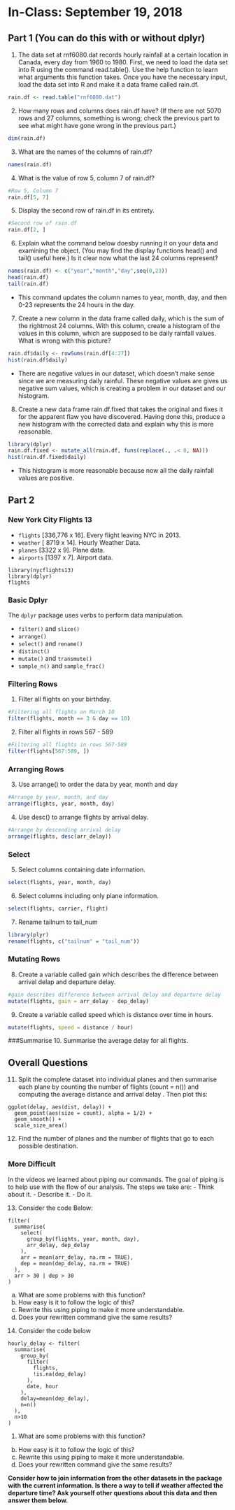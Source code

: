 # In-Class: September 19, 2018


## Part 1 (You can do this with or without dplyr)

1. The data set at rnf6080.dat records hourly rainfall at a certain location in Canada, every day from 1960 to 1980. First, we need to load the data set into R using the command read.table(). Use the help function to learn what arguments this function takes. Once you have the necessary input, load the data set into R and make it a data frame called rain.df.

```r
rain.df <- read.table("rnf6080.dat")
```

2. How many rows and columns does rain.df have? (If there are not 5070 rows and 27 columns, something is wrong; check the previous part to see what might have gone wrong in the previous part.)

```r
dim(rain.df)
```

3. What are the names of the columns of rain.df?

```r
names(rain.df)
```

4. What is the value of row 5, column 7 of rain.df?

```r
#Row 5, Column 7
rain.df[5, 7]
```

5. Display the second row of rain.df in its entirety.

```r
#Second row of rain.df
rain.df[2, ]
```

6. Explain what the command below doesby running it on your data and examining the object. (You may find the display functions head() and tail() useful here.) Is it clear now what the last 24 columns represent?
```r
names(rain.df) <- c("year","month","day",seq(0,23))
head(rain.df)
tail(rain.df)
```

* This command updates the column names to year, month, day, and then 0-23 represents the 24 hours in the day. 

7. Create a new column in the data frame called daily, which is the sum of the rightmost 24 columns. With this column, create a histogram of the values in this column, which are supposed to be daily rainfall values. What is wrong with this picture?
```r
rain.df$daily <- rowSums(rain.df[4:27])
hist(rain.df$daily)
```

* There are negative values in our dataset, which doesn't make sense since we are measuring daily rainful. These negative values are gives us negative sum values, which is creating a problem in our dataset and our histogram. 

8. Create a new data frame rain.df.fixed that takes the original and fixes it for the apparent flaw you have discovered. Having done this, produce a new histogram with the corrected data and explain why this is more reasonable.
```r
library(dplyr)
rain.df.fixed <- mutate_all(rain.df, funs(replace(., .< 0, NA)))
hist(rain.df.fixed$daily)
```

* This histogram is more reasonable because now all the daily rainfall values are positive. 

## Part 2
### New York City Flights 13

- `flights` [336,776 x 16]. Every flight leaving NYC in 2013.
- `weather` [ 8719 x 14]. Hourly Weather Data.
- `planes` [3322 x 9]. Plane data.
- `airports` [1397 x 7]. Airport data.


```
library(nycflights13)
library(dplyr)
flights
```

### Basic Dplyr

The `dplyr` package uses verbs to perform data manipulation.

- `filter()` and `slice()`
- `arrange()`
- `select()` and `rename()`
- `distinct()`
- `mutate()` and `transmute()`
- `sample_n()` and `sample_frac()`

### Filtering Rows

1. Filter all flights on your birthday.

```r
#Filtering all flights on March 10
filter(flights, month == 3 & day == 10)
```

2. Filter all flights in rows 567 - 589

```r
#Filtering all flights in rows 567-589
filter(flights[567:589, ])
```


### Arranging Rows
3. Use arrange() to order the data by year, month and day

```r
#Arrange by year, month, and day
arrange(flights, year, month, day)
```

4. Use desc() to arrange flights by arrival delay.

```r
#Arrange by descending arrival delay
arrange(flights, desc(arr_delay))
```


### Select
5. Select columns containing date information.

```r
select(flights, year, month, day)
```

6. Select columns including only plane information.
```r
select(flights, carrier, flight)
```


7. Rename tailnum to tail_num

```r
library(plyr)
rename(flights, c("tailnum" = "tail_num"))
```



### Mutating Rows
8. Create a variable called gain which describes the difference between arrival delap and departure delay.

```r
#gain describes difference between arrival delay and departure delay
mutate(flights, gain = arr_delay - dep_delay)
```

9. Create a variable called speed which is distance over time in hours.

```r
mutate(flights, speed = distance / hour)
```


###Summarise
10. Summarise the average delay for all flights.

## Overall Questions

11. Split the complete dataset into individual planes and then summarise each plane by counting the number of flights (count = n()) and computing the average distance and arrival delay . Then plot this:

```
ggplot(delay, aes(dist, delay)) +
  geom_point(aes(size = count), alpha = 1/2) +
  geom_smooth() +
  scale_size_area()
```
12. Find the number of planes and the number of flights that go to each possible destination.

### More Difficult

In the videos we learned about piping our commands. The goal of piping is to help use with the flow of our analysis. The steps we take are:
- Think about it. 
- Describe it. 
- Do it.

13. Consider the code Below:

```
filter(
  summarise(
    select(
      group_by(flights, year, month, day),
      arr_delay, dep_delay
    ),
    arr = mean(arr_delay, na.rm = TRUE),
    dep = mean(dep_delay, na.rm = TRUE)
  ),
  arr > 30 | dep > 30
)
```

a. What are some problems with this function?
b. How easy is it to follow the logic of this?
c. Rewrite this using piping to make it more understandable.
d. Does your rewritten command give the same results?

14. Consider the code below

```
hourly_delay <- filter(
  summarise(
    group_by(
      filter(
        flights, 
        !is.na(dep_delay)
      ),
      date, hour
    ),
    delay=mean(dep_delay),
    n=n()
  ),
  n>10
)
```

1. What are some problems with this function?
b. How easy is it to follow the logic of this?
c. Rewrite this using piping to make it more understandable.
d. Does your rewritten command give the same results?


**Consider how to join information from the other datasets in the package with the current information. Is there a way to tell if weather affected the departure time? Ask yourself other questions about this data and then answer them below.**